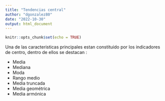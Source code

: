 ```yaml
---
title: "Tendencias central"
author: "dgonzalez80"
date: "2022-10-30"
output: html_document
---
```


```r
knitr::opts_chunk$set(echo = TRUE)
```


Una de las caracteristicas principales estan constituido por los indicadores de centro, dentro de ellos se destacan :

* Media
* Mediana
* Moda
* Rango medio
* Media truncada
* Media geométrica
* Media armónica